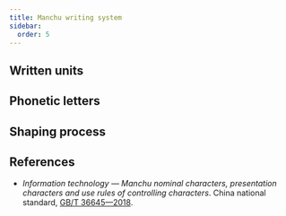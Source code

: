 ```yaml
---
title: Manchu writing system
sidebar:
  order: 5
---
```




## Written units

<WrittenUnitTable locale={locale} />

## Phonetic letters

<LetterTable locale={locale} />

## Shaping process

## References

- _Information technology — Manchu nominal characters, presentation characters and use rules of controlling characters_. China national standard, [GB/T 36645—2018](https://openstd.samr.gov.cn/bzgk/gb/newGbInfo?hcno=67DA394E47B970F80BBABE5511B9AAE2).
